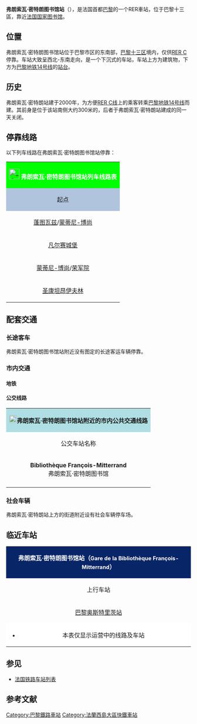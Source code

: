 {{Infobox station
| name          =[[File:Sncf-logo.svg|32x32px]]弗朗索瓦·密特朗图书馆站<br>{{lang|fr|Gare de la Bibliothèque François-Mitterrand}} 
| type          = [[法国铁路|法国铁路]]
| image = File:Gare de la Bibliothèque François Mitterrand October 4, 2007.jpg
|image_caption = 弗朗索瓦·密特朗图书馆站的站台
| address       = {{FRA}}[[巴黎|巴黎]][[巴黎十三区|十三区]]
| latd          = 48
| latm          = 49
| lats          = 47
| latNS         = N
| longd         = 2
| longm         = 22
| longs         = 37
| longEW        = E
| operator = [[File:_Sncf-logo.svg|32x32px]]
| coordinates_display = yes
| iso_region    = FR
| line          = 
* [[巴黎－波尔多铁路|巴黎－波尔多铁路]]
| structure           = 下沉式
| levels              = 2层
| platform      = 3
| tracks        = 6
| elevation = 35米
| opened        = 2000年12月3日
| rebuilt =
| status = 使用中
| closed        = 
| passengers= 约2586.1万人次<ref>{{Cite web|url=https://ressources.data.sncf.com/explore/dataset/frequentation-gares/?sort=voyageurs_2014|title=Fréquentation en gares|accessdate=2016-11-30|author=SNCF|date=|language=法语|publisher=SNCF Open Data|archive-date=2016-10-10|archive-url=https://web.archive.org/web/20161010215116/https://ressources.data.sncf.com/explore/dataset/frequentation-gares/?sort=voyageurs_2014|dead-url=no}}</ref>
| pass_year= 2015年
| ADA                 = Yes
| station_type = 通勤客运车站
| connections = 
* [[弗朗索瓦·密特朗站_(巴黎地铁)|地铁14号线]]
* [[RATP公交路网|巴黎城市公共交通]]
* [[file:Noctilie_logo.svg|51x51px]]
| route_map =
| map_locator   = 
| note =
| services = RER
}}

'''弗朗索瓦·密特朗图书馆站'''（{{lang-fr|Gare de la Bibliothèque François-Mitterrand}}），是法国首都[[巴黎|巴黎]]的一个RER車站，位于巴黎十三區，靠近[[法国国家图书馆|法国国家图书馆]]。

==位置==

弗朗索瓦·密特朗图书馆站位于巴黎市区的东南部，[[巴黎十三区|巴黎十三区]]境内，仅供[[大区快铁C线|RER C]]停靠。车站大致呈西北-东南走向，是一个下沉式的车站，车站上方为建筑物，下方为[[巴黎地铁14号线|巴黎地铁14号线]]的[[弗朗索瓦·密特朗图书馆站_(巴黎地铁)|站台]]。

==历史==

弗朗索瓦·密特朗站建于2000年，为方便[[大区快铁C线|RER C线]]上的乘客转乘[[巴黎地铁14号线|巴黎地铁14号线]]而建。其前身是位于该站南侧大约300米的{{link-fr|马塞纳大道站|Gare du boulevard Masséna}}，后者于弗朗索瓦·密特朗站建成的同一天关闭。

== 停靠线路 ==

{{动态列表|最后更新时间：2016年12月11日。本章节内容仅供参考，不排除因施工或罢工而引发的临时性变更。欢迎修正和补充}}

以下列车线路在弗朗索瓦·密特朗图书馆站停靠：

{| class="wikitable mw-collapsible"
|colspan="5" style="background:#00FF00" align="center" |[[File:_Sncf-logo.svg|28x28px]] '''<font color=#FFFFFF>弗朗索瓦·密特朗图书馆站列车线路表</font>'''
|-
!style="background:#B0C4DE"|起点
!style="background:#B0C4DE"|上一站
!style="background:#B0C4DE"|线路
!style="background:#B0C4DE"|下一站
!style="background:#B0C4DE"|终点
|-
|[[蓬图瓦兹站|蓬图瓦兹]]/[[蒙蒂尼-博尚站|蒙蒂尼-博尚]]
|[[巴黎奥斯特里茨站|奥斯特里茨]]
| rowspan="4"|[[File:RER.svg|16x16px]][[File:Paris_RER_C_icon.svg|16x16px]]
|[[塞纳河畔伊夫里站|塞纳河畔伊夫里]]
|[[兰日斯桥-奥利机场站|兰日斯桥-奥利机场]]/[[马西-帕莱索站|马西-帕莱索]]
|-
|[[凡尔赛城堡站|凡尔赛城堡]]
|[[巴黎奥斯特里茨站|奥斯特里茨]]
|[[舒瓦西勒鲁瓦站|舒瓦西勒鲁瓦]]
|[[瑞维西站|瑞维西]]/[[凡尔赛尚铁站|凡尔赛尚铁]]
|-
|[[蒙蒂尼-博尚站|蒙蒂尼-博尚]]/[[荣军院站_(法兰西岛大区快铁)|荣军院]]
|[[巴黎奥斯特里茨站|奥斯特里茨]]
|[[舒瓦西勒鲁瓦站|舒瓦西勒鲁瓦]]/[[瑞维西站|瑞维西]]
|[[布雷蒂尼站|布雷蒂尼]]/[[杜尔当站|杜尔当]]/[[杜尔当森林站|杜尔当森林]]
|-
|[[圣康坦昂伊夫林站|圣康坦昂伊夫林]]
|[[巴黎奥斯特里茨站|奥斯特里茨]]
|[[瑞维西站|瑞维西]]
|[[杜尔当森林站|杜尔当森林]]/[[埃唐普圣马丁站|埃唐普圣马丁]]<ref>{{Cite web|url=https://www.transilien.com/lignes/rer-trains/rer-C|title=Ligne C|accessdate=2016-12-11|author=Transilien|date=|language=法语|publisher=Transilien|archive-date=2018-01-23|archive-url=https://web.archive.org/web/20180123172236/https://www.transilien.com/lignes/rer-trains/rer-C|dead-url=yes}}</ref>
|}

==配套交通==
===长途客车===

弗朗索瓦·密特朗图书馆站附近没有图定的长途客运车辆停靠。

===市内交通===

====地铁====
{{main|弗朗索瓦·密特朗图书馆站 (巴黎地铁)}}

====公交线路====

{| class="wikitable mw-collapsible" 
|colspan="3" align="center" style="background:#AFDFE4"|[[File:Bus-logo.svg|21x21px]]'''弗朗索瓦·密特朗图书馆站附近的市内公共交通线路'''
|-
!align="center" |公交车站名称
!align="center" |位置
!align="center" |停靠线路{{noteTag|name=noteA}}<ref>{{Cite web|url=http://www.ratp.fr/fr/ratp/c_20559/consultez-l-ensemble-des-plans/|title=Consultez l'ensemble des plans|accessdate=2016-12-12|author=RATP|date=|language=法语|publisher=RATP|archive-date=2016-11-18|archive-url=https://web.archive.org/web/20161118224907/http://www.ratp.fr/fr/ratp/c_20559/consultez-l-ensemble-des-plans/|dead-url=no}}</ref>
|-
|'''Bibliothèque François-Mitterrand'''<br>弗朗索瓦·密特朗图书馆
|车站上方的街道<br>（有多个不同的站台）
|
* [[RATP公交路网|巴黎城市公共交通]]
** 62路：'''[[巴黎十三区|13区]]'''-法兰西门 ↔ '''[[巴黎十六区|16区]]'''-{{link-fr|圣克卢门|Porte de Saint-Cloud}}
** 64路：'''[[巴黎二十区|20区]]'''-[[甘必大站|甘必大]] ↔ '''[[巴黎十三区|13区]]'''-[[意大利广场_(巴黎)|意大利广场]]
** 89路：'''[[巴黎十三区|13区]]'''-法兰西门 ↔ '''[[旺夫|旺夫]]'''-{{link-fr|旺沃-马拉科夫站|Gare de Vanves - Malakoff}}
** 132路：'''[[巴黎十三区|13区]]'''-弗朗索瓦·密特朗图书馆 ↔ '''[[塞纳河畔维特里|塞纳河畔维特里]]'''-绿风车
** 325路：'''[[巴黎十三区|13区]]'''-弗朗索瓦·密特朗图书馆 ↔ '''[[万塞讷|文森]]'''-[[文森城堡站|文森城堡]]
* [[file:Noctilie_logo.svg|51x51px]]
** N131路：'''[[巴黎十二区|12区]]'''-[[巴黎里昂车站|里昂车站]] ↔ '''[[奥尔日河畔布雷蒂尼|奥尔日河畔布雷蒂尼]]'''-[[布雷蒂尼站|RER]]
** N133路：'''[[巴黎十二区|12区]]'''-[[巴黎里昂车站|里昂车站]] ↔ '''[[奥尔日河畔瑞维西|奥尔日河畔瑞维西]]'''-[[瑞维西站|RER]]
|-
|colspan="3" style="background:#FFFFFF"|{{noteFoot|1=
{{noteTag|name=noteA|1='''粗体字'''代表该站所在的区或市镇；中文名称非官方正式翻译，仅供参考}}
}}
|}

===社会车辆===

弗朗索瓦·密特朗站上方的街道附近设有社会车辆停车场。

==临近车站==

{|class="wikitable mw-collapsible" style="margin: 0 auto; width:42em;"
|colspan="3"  style="background:#082567" align="center"|<font color=#FFFFFF>'''弗朗索瓦·密特朗图书馆站（<span style="font-size:11pt;">Gare de la Bibliothèque François-Mitterrand</span>）'''</font>
|-
!上行车站
!线路
!下行车站
|-
|align="center" |[[巴黎奥斯特里茨站|巴黎奥斯特里茨站]]
|align="center" |'''[[巴黎－波尔多铁路|巴黎－波尔多铁路]]'''
|align="center" |{{link-fr|塞纳河畔伊夫里站|Gare d'Ivry-sur-Seine}}
|-
|colspan="3" style="background:#FFFFFF"|
*本表仅显示运营中的线路及车站
|}

==参见==
* [[法国铁路车站列表|法国铁路车站列表]]

== 参考文献 ==
{{Reflist}}

{{RER C}}
[[Category:巴黎鐵路車站|Category:巴黎鐵路車站]]
[[Category:法蘭西島大區快鐵車站|Category:法蘭西島大區快鐵車站]]